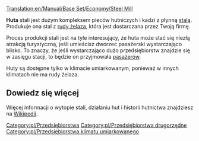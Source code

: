 [[Translation:en/Manual/Base Set/Economy/Steel Mill]]

{{pl/Przedsiębiorstwa|image=Steelmill.png
|name=Huta
|climates=[[en/Umiarkowany]]
|accepts=[[pl/Manual/Base Set/Economy/Ruda żelaza|Ruda żelaza]]
|produces=[[pl/Manual/Base Set/Economy/Stal|Stal]]
}}
'''Huta''' stali jest dużym kompleksem pieców hutniczych i kadzi z płynną [[pl/Manual/Base Set/Economy/Stal|stalą]]. Produkuje ona stal z [[pl/Manual/Base Set/Economy/Ruda żelaza|rudy żelaza]], która jest dostarczana przez Twoją firmę.

Proces produkcji stali jest na tyle interesujący, że huta może stać się niezłą atrakcją turystyczną, jeśli umieścisz dworzec pasażerski wystarczająco blisko. To znaczy, że jeśli wystarczająco dużo przedsiębiorstw znajdzie się w zasięgu stacji, to będzie on przyjmowała [[pl/Manual/Base Set/Economy/Pasażerowie|pasażerów]].

Huty są dostępne tylko w klimacie umiarkowanym, ponieważ w innych klimatach nie ma rudy żelaza. 

==Dowiedz się więcej==

Więcej informacji o wytopie stali, działaniu hut i historii hutnictwa znajdziesz na [https://pl.wikipedia.org/wiki/Hutnictwo Wikipedii].

{{pl/Navbox Industries}}

[[Category:pl/Przedsiębiorstwa]]
[[Category:pl/Przedsiębiorstwa drugorzędne]]
[[Category:pl/Przedsiębiorstwa klimatu umiarkowanego]]
